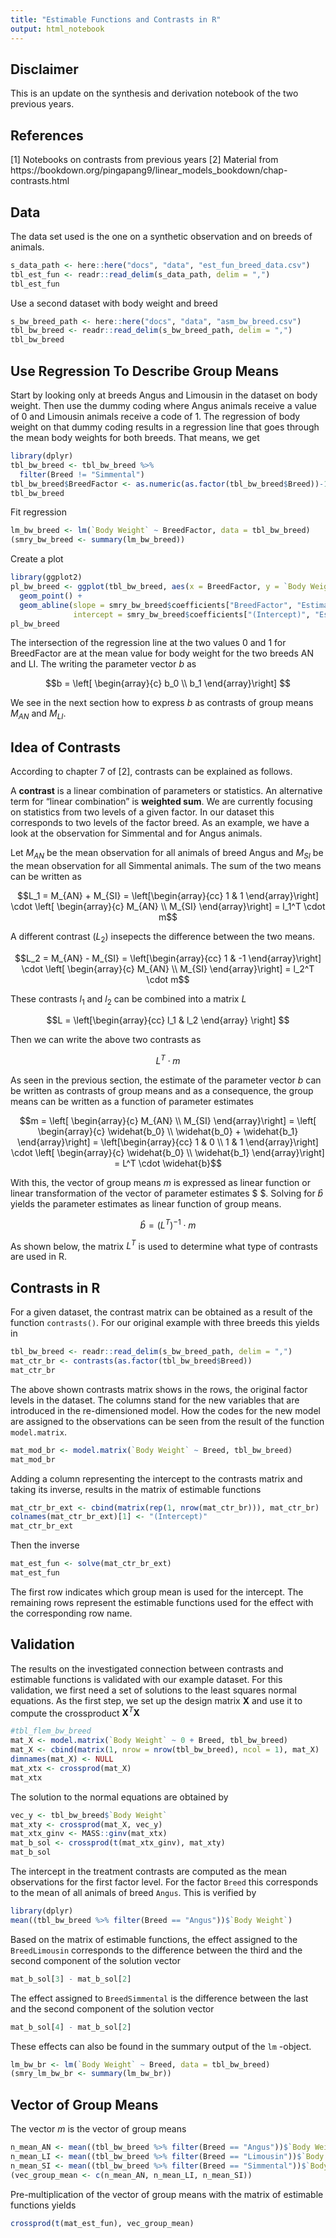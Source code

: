 ```yaml
---
title: "Estimable Functions and Contrasts in R"
output: html_notebook
---
```



## Disclaimer
This is an update on the synthesis and derivation notebook of the two previous years. 


## References

[1] Notebooks on contrasts from previous years
[2] Material from https://bookdown.org/pingapang9/linear_models_bookdown/chap-contrasts.html


## Data
The data set used is the one on a synthetic observation and on breeds of animals.

```r
s_data_path <- here::here("docs", "data", "est_fun_breed_data.csv")
tbl_est_fun <- readr::read_delim(s_data_path, delim = ",")
tbl_est_fun
```

Use a second dataset with body weight and breed

```r
s_bw_breed_path <- here::here("docs", "data", "asm_bw_breed.csv")
tbl_bw_breed <- readr::read_delim(s_bw_breed_path, delim = ",")
tbl_bw_breed
```


## Use Regression To Describe Group Means
Start by looking only at breeds Angus and Limousin in the dataset on body weight. Then use the dummy coding where Angus animals receive a value of $0$ and Limousin animals receive a code of $1$. The regression of body weight on that dummy coding results in a regression line that goes through the mean body weights for both breeds. That means, we get

```r
library(dplyr)
tbl_bw_breed <- tbl_bw_breed %>%
  filter(Breed != "Simmental")
tbl_bw_breed$BreedFactor <- as.numeric(as.factor(tbl_bw_breed$Breed))-1
tbl_bw_breed
```

Fit regression

```r
lm_bw_breed <- lm(`Body Weight` ~ BreedFactor, data = tbl_bw_breed)
(smry_bw_breed <- summary(lm_bw_breed))
```

Create a plot

```r
library(ggplot2)
pl_bw_breed <- ggplot(tbl_bw_breed, aes(x = BreedFactor, y = `Body Weight`)) + 
  geom_point() + 
  geom_abline(slope = smry_bw_breed$coefficients["BreedFactor", "Estimate"], 
              intercept = smry_bw_breed$coefficients["(Intercept)", "Estimate"])
pl_bw_breed
```

The intersection of the regression line at the two values $0$ and $1$ for BreedFactor are at the mean value for body weight for the two breeds AN and LI. The writing the parameter vector $b$ as 

$$b = \left[ \begin{array}{c} b_0 \\ b_1 \end{array}\right] $$

We see in the next section how to express $b$ as contrasts of group means $M_{AN}$ and $M_{LI}$. 


## Idea of Contrasts
According to chapter 7 of [2], contrasts can be explained as follows. 

A __contrast__ is a linear combination of parameters or statistics. An alternative term for "linear combination" is __weighted sum__. We are currently focusing on statistics from two levels of a given factor. In our dataset this corresponds to two levels of the factor breed. As an example, we have a look at the observation for Simmental and for Angus animals. 

Let $M_{AN}$ be the mean observation for all animals of breed Angus and $M_{SI}$ be the mean observation for all Simmental animals. The sum of the two means can be written as

$$L_1 = M_{AN} + M_{SI} 
= \left[\begin{array}{cc} 1 & 1 \end{array}\right] \cdot \left[ \begin{array}{c} M_{AN} \\  M_{SI}  \end{array}\right]
= l_1^T \cdot m$$


A different contrast ($L_2$) insepects the difference between the two means.

$$L_2 = M_{AN} - M_{SI}
= \left[\begin{array}{cc} 1 & -1 \end{array}\right] \cdot \left[ \begin{array}{c} M_{AN} \\  M_{SI}  \end{array}\right]
= l_2^T \cdot m$$

These contrasts $l_1$ and $l_2$ can be combined into a matrix $L$

$$L = \left[\begin{array}{cc} l_1 & l_2 \end{array} \right] $$

Then we can write the above two contrasts as

$$L^T \cdot m$$

As seen in the previous section, the estimate of the parameter vector $b$ can be written as contrasts of group means and as a consequence, the group means can be written as a function of parameter estimates

$$m =  \left[ \begin{array}{c} M_{AN} \\  M_{SI}  \end{array}\right]
 = \left[ \begin{array}{c} \widehat{b_0} \\  \widehat{b_0} + \widehat{b_1}  \end{array}\right]
 =  \left[\begin{array}{cc} 1 & 0 \\ 1 & 1 \end{array}\right] 
    \cdot \left[ \begin{array}{c} \widehat{b_0} \\  \widehat{b_1}  \end{array}\right] 
 = L^T \cdot  \widehat{b}$$

With this, the vector of group means $m$ is expressed as linear function or linear transformation of the vector of parameter estimates $ \widehat{b}$. Solving for $\widehat{b}$ yields the parameter estimates as linear function of group means.

$$\widehat{b} = (L^T)^{-1} \cdot m$$

As shown below, the matrix $L^T$ is used to determine what type of contrasts are used in R.

## Contrasts in R
For a given dataset, the contrast matrix can be obtained as a result of the function `contrasts()`. For our original example with three breeds this yields in 

```r
tbl_bw_breed <- readr::read_delim(s_bw_breed_path, delim = ",")
mat_ctr_br <- contrasts(as.factor(tbl_bw_breed$Breed))
mat_ctr_br
```

The above shown contrasts matrix shows in the rows, the original factor levels in the dataset. The columns stand for the new variables that are introduced in the re-dimensioned model. How the codes for the new model are assigned to the observations can be seen from the result of the function `model.matrix`. 

```r
mat_mod_br <- model.matrix(`Body Weight` ~ Breed, tbl_bw_breed)
mat_mod_br
```

Adding a column representing the intercept to the contrasts matrix and taking its inverse, results in the matrix of estimable functions

```r
mat_ctr_br_ext <- cbind(matrix(rep(1, nrow(mat_ctr_br))), mat_ctr_br)
colnames(mat_ctr_br_ext)[1] <- "(Intercept)"
mat_ctr_br_ext
```

Then the inverse

```r
mat_est_fun <- solve(mat_ctr_br_ext)
mat_est_fun
```

The first row indicates which group mean is used for the intercept. The remaining rows represent the estimable functions used for the effect with the corresponding row name.


## Validation
The results on the investigated connection between contrasts and estimable functions is validated with our example dataset. For this validation, we first need a set of solutions to the least squares normal equations. As the first step, we set up the design matrix $\mathbf{X}$ and use it to compute the crossproduct $\mathbf{X}^T\mathbf{X}$ 

```r
#tbl_flem_bw_breed
mat_X <- model.matrix(`Body Weight` ~ 0 + Breed, tbl_bw_breed)
mat_X <- cbind(matrix(1, nrow = nrow(tbl_bw_breed), ncol = 1), mat_X)
dimnames(mat_X) <- NULL
mat_xtx <- crossprod(mat_X)
mat_xtx
```

The solution to the normal equations are obtained by

```r
vec_y <- tbl_bw_breed$`Body Weight`
mat_xty <- crossprod(mat_X, vec_y)
mat_xtx_ginv <- MASS::ginv(mat_xtx)
mat_b_sol <- crossprod(t(mat_xtx_ginv), mat_xty)
mat_b_sol
```

The intercept in the treatment contrasts are computed as the mean observations for the first factor level. For the factor `Breed` this corresponds to the mean of all animals of breed `Angus`. This is verified by 

```r
library(dplyr)
mean((tbl_bw_breed %>% filter(Breed == "Angus"))$`Body Weight`)
```

Based on the matrix of estimable functions, the effect assigned to the `BreedLimousin` corresponds to the difference between the third and the second component of the solution vector

```r
mat_b_sol[3] - mat_b_sol[2] 
```

The effect assigned to `BreedSimmental` is the difference between the last and the second component of the solution vector

```r
mat_b_sol[4] - mat_b_sol[2]
```

These effects can also be found in the summary output of the `lm` -object.

```r
lm_bw_br <- lm(`Body Weight` ~ Breed, data = tbl_bw_breed)
(smry_lm_bw_br <- summary(lm_bw_br))
```


## Vector of Group Means
The vector $m$ is the vector of group means

```r
n_mean_AN <- mean((tbl_bw_breed %>% filter(Breed == "Angus"))$`Body Weight`)
n_mean_LI <- mean((tbl_bw_breed %>% filter(Breed == "Limousin"))$`Body Weight`)
n_mean_SI <- mean((tbl_bw_breed %>% filter(Breed == "Simmental"))$`Body Weight`)
(vec_group_mean <- c(n_mean_AN, n_mean_LI, n_mean_SI))
```

Pre-multiplication of the vector of group means with the matrix of estimable functions yields

```r
crossprod(t(mat_est_fun), vec_group_mean)
```

